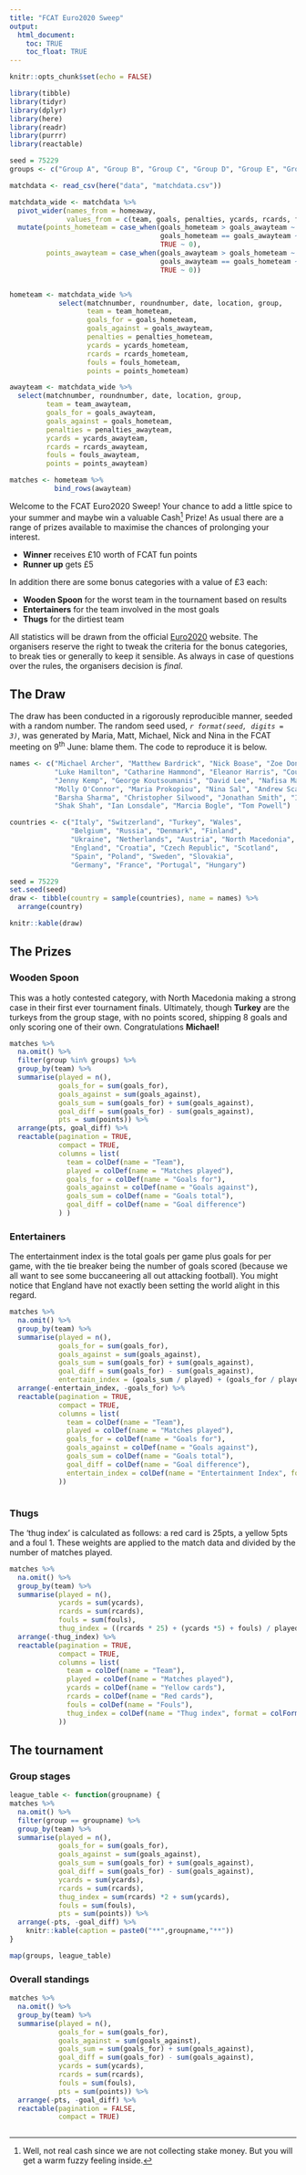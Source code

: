 ```yaml
---
title: "FCAT Euro2020 Sweep"
output: 
  html_document:
    toc: TRUE
    toc_float: TRUE
---
```


```r
knitr::opts_chunk$set(echo = FALSE)

library(tibble)
library(tidyr)
library(dplyr)
library(here)
library(readr)
library(purrr)
library(reactable)

seed = 75229
groups <- c("Group A", "Group B", "Group C", "Group D", "Group E", "Group F")

matchdata <- read_csv(here("data", "matchdata.csv"))

matchdata_wide <- matchdata %>% 
  pivot_wider(names_from = homeaway,
              values_from = c(team, goals, penalties, ycards, rcards, fouls)) %>% 
  mutate(points_hometeam = case_when(goals_hometeam > goals_awayteam ~ 3,
                                     goals_hometeam == goals_awayteam ~ 1,
                                     TRUE ~ 0),
         points_awayteam = case_when(goals_awayteam > goals_hometeam ~ 3,
                                     goals_awayteam == goals_hometeam ~ 1,
                                     TRUE ~ 0))


hometeam <- matchdata_wide %>% 
            select(matchnumber, roundnumber, date, location, group,
                   team = team_hometeam,
                   goals_for = goals_hometeam,
                   goals_against = goals_awayteam,
                   penalties = penalties_hometeam,
                   ycards = ycards_hometeam,
                   rcards = rcards_hometeam,
                   fouls = fouls_hometeam,
                   points = points_hometeam)

awayteam <- matchdata_wide %>% 
  select(matchnumber, roundnumber, date, location, group,
         team = team_awayteam,
         goals_for = goals_awayteam,
         goals_against = goals_hometeam,
         penalties = penalties_awayteam,
         ycards = ycards_awayteam,
         rcards = rcards_awayteam,
         fouls = fouls_awayteam,
         points = points_awayteam)

matches <- hometeam %>% 
           bind_rows(awayteam)

```

Welcome to the FCAT Euro2020 Sweep! Your chance to add a little spice to your
summer and maybe win a valuable Cash[^1] Prize! As usual there are a range of
prizes available to maximise the chances of prolonging your interest.

- **Winner** receives £10 worth of FCAT fun points
- **Runner up** gets £5

In addition there are some bonus categories with a value of £3 each:

- **Wooden Spoon** for the worst team in the tournament based on results
- **Entertainers** for the team involved in the most goals
- **Thugs** for the dirtiest team

All statistics will be drawn from the official
[Euro2020](https://www.uefa.com/uefaeuro-2020/) website. The organisers reserve
the right to tweak the criteria for the bonus categories, to break ties or
generally to keep it sensible. As always in case of questions over the rules,
the organisers decision is _final_.

[^1]: Well, not real cash since we are not collecting stake money. But you will
get a warm fuzzy feeling inside.

## The Draw

The draw has been conducted in a rigorously reproducible manner, seeded with a
random number. The random seed used, _`r format(seed, digits = 3)`_, was
generated by Maria, Matt, Michael, Nick and Nina in the FCAT meeting on 9^th^
June: blame them. The code to reproduce it is below.

```r

names <- c("Michael Archer", "Matthew Bardrick", "Nick Boase", "Zoe Donkin",
           "Luke Hamilton", "Catharine Hammond", "Eleanor Harris", "Courtney Keane", 
           "Jenny Kemp", "George Koutsoumanis", "David Lee", "Nafisa Mathia", 
           "Molly O'Connor", "Maria Prokopiou", "Nina Sal", "Andrew Scaife",
           "Barsha Sharma", "Christopher Silwood", "Jonathan Smith", "Isabella Worth",
           "Shak Shah", "Ian Lonsdale", "Marcia Bogle", "Tom Powell")  

countries <- c("Italy", "Switzerland", "Turkey", "Wales",
               "Belgium", "Russia", "Denmark", "Finland",
               "Ukraine", "Netherlands", "Austria", "North Macedonia",
               "England", "Croatia", "Czech Republic", "Scotland",
               "Spain", "Poland", "Sweden", "Slovakia", 
               "Germany", "France", "Portugal", "Hungary")

seed = 75229
set.seed(seed)
draw <- tibble(country = sample(countries), name = names) %>% 
  arrange(country)

knitr::kable(draw)

```

## The Prizes {.tabset .tabset-pills}

### Wooden Spoon

This was a hotly contested category, with North Macedonia making a strong case
in their first ever tournament finals. Ultimately, though **Turkey** are the
turkeys from the group stage, with no points scored, shipping 8 goals and only
scoring one of their own. Congratulations **Michael!**

```r

matches %>% 
  na.omit() %>% 
  filter(group %in% groups) %>%
  group_by(team) %>% 
  summarise(played = n(),
            goals_for = sum(goals_for),
            goals_against = sum(goals_against),
            goals_sum = sum(goals_for) + sum(goals_against),
            goal_diff = sum(goals_for) - sum(goals_against),
            pts = sum(points)) %>% 
  arrange(pts, goal_diff) %>% 
  reactable(pagination = TRUE,
            compact = TRUE,
            columns = list(
              team = colDef(name = "Team"),
              played = colDef(name = "Matches played"),
              goals_for = colDef(name = "Goals for"),
              goals_against = colDef(name = "Goals against"),
              goals_sum = colDef(name = "Goals total"),
              goal_diff = colDef(name = "Goal difference")
            ) )


```

### Entertainers

The entertainment index is the total goals per game plus goals for per game,
with the tie breaker being the number of goals scored (because we all want to
see some buccaneering all out attacking football). You might notice that England
have not exactly been setting the world alight in this regard.

``` r

matches %>% 
  na.omit() %>% 
  group_by(team) %>% 
  summarise(played = n(),
            goals_for = sum(goals_for),
            goals_against = sum(goals_against),
            goals_sum = sum(goals_for) + sum(goals_against),
            goal_diff = sum(goals_for) - sum(goals_against),
            entertain_index = (goals_sum / played) + (goals_for / played)) %>% 
  arrange(-entertain_index, -goals_for) %>% 
  reactable(pagination = TRUE, 
            compact = TRUE,
            columns = list(
              team = colDef(name = "Team"),
              played = colDef(name = "Matches played"),
              goals_for = colDef(name = "Goals for"),
              goals_against = colDef(name = "Goals against"),
              goals_sum = colDef(name = "Goals total"),
              goal_diff = colDef(name = "Goal difference"),
              entertain_index = colDef(name = "Entertainment Index", format = colFormat(digits = 2))
            ))



```


### Thugs

The 'thug index' is calculated as follows: a red card is 25pts, a yellow 5pts
and a foul 1. These weights are applied to the match data and divided by the
number of matches played.

```r

matches %>% 
  na.omit() %>% 
  group_by(team) %>% 
  summarise(played = n(),
            ycards = sum(ycards),
            rcards = sum(rcards),
            fouls = sum(fouls),
            thug_index = ((rcards * 25) + (ycards *5) + fouls) / played) %>% 
  arrange(-thug_index) %>% 
  reactable(pagination = TRUE,
            compact = TRUE,
            columns = list(
              team = colDef(name = "Team"),
              played = colDef(name = "Matches played"),
              ycards = colDef(name = "Yellow cards"),
              rcards = colDef(name = "Red cards"),
              fouls = colDef(name = "Fouls"),
              thug_index = colDef(name = "Thug index", format = colFormat(digits = 2))
            ))

```

## The tournament {.tabset}

### Group stages 


```r

league_table <- function(groupname) {
matches %>% 
  na.omit() %>% 
  filter(group == groupname) %>%
  group_by(team) %>% 
  summarise(played = n(),
            goals_for = sum(goals_for),
            goals_against = sum(goals_against),
            goals_sum = sum(goals_for) + sum(goals_against),
            goal_diff = sum(goals_for) - sum(goals_against),
            ycards = sum(ycards),
            rcards = sum(rcards),
            thug_index = sum(rcards) *2 + sum(ycards),
            fouls = sum(fouls),
            pts = sum(points)) %>% 
  arrange(-pts, -goal_diff) %>% 
    knitr::kable(caption = paste0("**",groupname,"**"))
}

map(groups, league_table)

```

### Overall standings

```r

matches %>% 
  na.omit() %>% 
  group_by(team) %>% 
  summarise(played = n(),
            goals_for = sum(goals_for),
            goals_against = sum(goals_against),
            goals_sum = sum(goals_for) + sum(goals_against),
            goal_diff = sum(goals_for) - sum(goals_against),
            ycards = sum(ycards),
            rcards = sum(rcards),
            fouls = sum(fouls),
            pts = sum(points)) %>% 
  arrange(-pts, -goal_diff) %>% 
  reactable(pagination = FALSE,
            compact = TRUE)



```